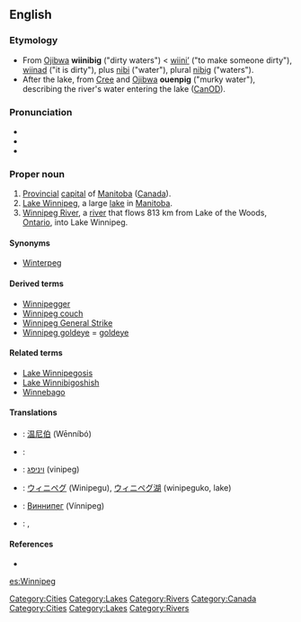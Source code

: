 {{wikipedia|Winnipeg, Manitoba}}
==English==

===Etymology===
* From [[Ojibwa]] '''wiinibig''' ("dirty waters") < [[wiini'|wiini’]] ("to make someone dirty"), [[wiinad]] ("it is dirty"), plus [[nibi]] ("water"), plural [[nibi|nibig]] ("waters").
* After the lake, from [[Cree]] and [[Ojibwa]] '''ouenpig''' ("murky water"), describing the river's water entering the lake ([[CanOD]]).

===Pronunciation===
* {{IPA|/ˈwɪnəˈpɛg/}}
* {{hyphenation|Win|ni|peg}}
* {{audio|en-ca-Winnipeg.ogg|Audio (CA)}}

===Proper noun===
{{en-proper noun}}

# [[provincial|Provincial]] [[capital]] of [[Manitoba]] ([[Canada]]).
# [[Lake Winnipeg]], a large [[lake]] in [[Manitoba]].
# [[Winnipeg River]], a [[river]] that flows 813 km from Lake of the Woods, [[Ontario]], into Lake Winnipeg.

====Synonyms====
* [[Winterpeg]] {{qualifier|jocular}}

====Derived terms====
* [[Winnipegger]]
* [[Winnipeg couch]]
* [[Winnipeg General Strike]]
* [[Winnipeg goldeye]] = [[goldeye]]

====Related terms====
* [[Lake Winnipegosis]]
* [[Lake Winnibigoshish]]
* [[Winnebago]]

====Translations====
{{trans-top|capital of Manitoba}}
{{trans-mid}}
{{trans-bottom}}

{{trans-top|lake}}
{{trans-mid}}
{{trans-bottom}}

{{trans-top|river}}
{{trans-mid}}
{{trans-bottom}}

{{checktrans-top}}
* {{ttbc|Chinese}}: [[温尼伯]] (Wēnníbó)
* {{ttbc|French}}: {{t-|fr|Winnipeg}}
* {{ttbc|Hebrew}}: [[ויניפג]]  (vinipeg)
{{checktrans-mid}}
* {{ttbc|Japanese}}: [[ウィニペグ]] (Winipegu), [[ウィニペグ湖]] (winipeguko, lake)
* {{ttbc|Russian}}: [[Виннипег]] (Vínnipeg) {{m}}
* {{ttbc|Ukrainian}}: {{t-|uk|Вінніпег|m|tr=Vinnipeh|sc=Cyrl|xs=Ukrainian}}, {{t-|uk|Вінніпеґ|m|tr=Vinnipeg|sc=Cyrl|xs=Ukrainian}}
{{checktrans-bottom}}

====References====
* {{R:Canadian Oxford 2004}}

[[Category:Cities]]
[[Category:Lakes]]
[[Category:Rivers]]

[[Category:Canada]]
[[Category:Cities]]
[[Category:Lakes]]
[[Category:Rivers]]

[[es:Winnipeg]]